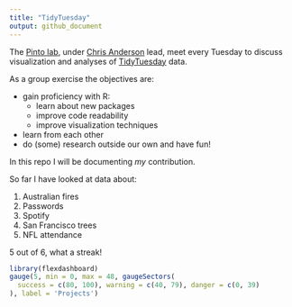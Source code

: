 ```yaml
---
title: "TidyTuesday"
output: github_document
---
```


The [Pinto lab](https://www.pintolab.com/), under [Chris Anderson](https://github.com/chrisLanderson) lead, meet every Tuesday to discuss visualization and analyses of [TidyTuesday](https://github.com/rfordatascience/tidytuesday) data.  

As a group exercise the objectives are:  

* gain proficiency with R:  
    + learn about new packages
    + improve code readability
    + improve visualization techniques  
* learn from each other  
* do (some) research outside our own and have fun!

In this repo I will be documenting *my* contribution.

So far I have looked at data about:

1. Australian fires  
2. Passwords  
3. Spotify  
4. San Francisco trees  
5. NFL attendance  

5 out of 6, what a streak!


```r
library(flexdashboard)
gauge(5, min = 0, max = 48, gaugeSectors(
  success = c(80, 100), warning = c(40, 79), danger = c(0, 39)
), label = 'Projects')
```
